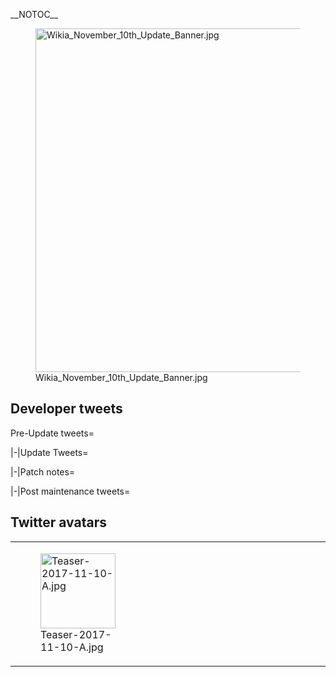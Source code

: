 __NOTOC__

<div style="float:right">{{Edit|Partials/Updates/2017 November 10th}}</div>
{{clear}}
[[File:Wikia_November_10th_Update_Banner.jpg|center|550px]]

{{:Partials/Updates/2017_November_10th/Content|thread=true}}

== Developer tweets ==
<tabber>Pre-Update tweets=
{{MultiTweet
|MultiTweetID = preUpdate
|color = #ace
|title = Pre Update

|link01 = https://twitter.com/KanColle_STAFF/status/928061933273546752
|JP01 = 現在「艦これ」運営鎮守府では、今季秋イベント2017：期間限定海域【捷号決戦！邀撃、レイテ沖海戦(前篇)】作戦準備を全力で進めています。同秋イベ作戦開始に先立って、明後日【11/10(金)】午後、サーバを止めるメンテナンスを実施しない形で、小さな小さなアップデートも投入する予定です。
#艦これ
|EN01 = Currently KanColle Development Naval Base is under preparation for the release of this season's Fall 2017 Event: Limited-time Operation Showdown at Operation Shou-Go! Battle of Leyte Gulf (Part 1). Before the start of the upcoming Fall 2017 Event, two days later on November 10th, Friday afternoon, without having the servers shut down nor have any maintenance, a small update is scheduled to be applied.
|TL01 = [[User:Shinhwalee|Shinhwalee]]

|link02 = https://twitter.com/KanColle_STAFF/status/928424684336455685
|JP02 = 明日【11/10(金)】午後夕方めどに小さなアップデートを実施、第一遊撃部隊第三部隊、通称「西村艦隊」の一翼としてレイテ湾への突入を図る「最上」、その【スリガオ海峡突入】modeの期間限定実装を開始する予定です。本アップデートは、サービスを継続したまま投入予定です。
#艦これ
|EN02 = Mogami's Surigao Strait Special Limited-time CG will be implemented tomorrow during the Live Update on November 10th.
|TL02 = [[User:Shinhwalee|Shinhwalee]]

|link03 = https://twitter.com/KanColle_STAFF/status/928777370311340033
|JP03 = 本日【11/10(金)】夕方に稼働各サーバ群を停止しない形で軽アップデートを実施、第一遊撃部隊第三部隊「西村艦隊」としてレイテ湾への突入を図る「最上」の【スリガオ海峡突入】mode、「扶桑」「山城」など数隻の決戦前夜ボイスの期間限定追加実装、対潜実効火力の更新等を投入予定です！
#艦これ
|EN03 = Tonight on November 10th Friday, without shutting down all currently running servers, a light update will be applied, where Mogami of the 3rd fleet of the 1st commando unit, the Nishimura Fleet who had attempted to rush into the Leyte Gulf, will be receiving her Surigao Strait mode. Also, Fusou and Yamashiro, along with few other ships will be receiving additional limited-time Eve of Battle voicelines, and an Update towards the Anti-Submarine Warfare Effective Firepower is also scheduled to be applied tonight!
|TL03 = [[User:Shinhwalee|Shinhwalee]]
}}

|-|Update Tweets=
{{MultiTweet
|MultiTweetID = Update
|color = #ace
|title = Update

|link01 =https://twitter.com/KanColle_STAFF/status/928887663435726848
|JP01 = 本日【11/10(金)】この後【17:15】前後より、稼働各サーバ群を停止しない形で投入する"来週末開幕の秋イベ前の小さなアップデート"を実施します！本日【18:00】迄には稼働全サーバ群への投入を完了できる見込みです。同軽アプデ更新内容を、この後お知らせしてまいります。
|EN01 = November 10th Friday, starting from before around 17:15, a Small Update before the Fall Event next week will be applied onto all respective running servers without having them shut down!
It is expected that around at 18:00, all running servers will have this update applied. We will soon notify you of the contents of the Small Update.
|TL01 = [[User:Shinhwalee|Shinhwalee]]
}}

|-|Patch notes=
{{MultiTweet
|MultiTweetID = Patchnote
|color = #ace
|title = Patch notes

|link01 = https://twitter.com/KanColle_STAFF/status/928889534011523072
|JP01 = 決戦前アップデート:01▼「最上」に【スリガオ海峡突入】modeを投入！
第一遊撃部隊(1YB)第三部隊所属「最上」に、【スリガオ海峡突入】mode期間限定実装を開始します。「西村艦隊」の一翼として、スリガオ海峡を抜けレイテ湾への突入を図る「最上」達。同「決戦前夜ボイス」も同時実装です！
|EN01 = Update before the Battle : 01 Mogami's Rush into Surigao Strait mode implementation!
Mogami of the The 1st Commando Unit (1YB), 3rd Fleet affiliation will be receiving limited-time update for her [Rush into Surigao Strait] mode.
Mogami was a member of the Nishimura Fleet, the fleet which had attempted to rush into Surigao Strait and exit out to Leyte Gulf. 
Eve of Battle Voiceline will also available as well!
|TL01 = [[User:Shinhwalee|Shinhwalee]]

|link02 = https://twitter.com/KanColle_STAFF/status/928891573974155264
|JP02 = 決戦前アップデート:02▼「山城」「扶桑」らに【決戦前夜ボイス】を追加投入！
第一遊撃部隊(1YB)第三部隊の基幹戦力、第二戦隊(2S)扶桑型戦艦姉妹「山城」「扶桑」。彼女たち数隻の艦娘に新規収録「決戦前夜ボイス」が追加更新実装されます。1YB第三部隊の挑む決戦、来週末より開幕予定です！
|EN02 = Update before the Battle : 02 Additional Eve of Battle Voiceline update for Yamashiro, Fusou, and other numerous ships!
The Fusou-class Battleship Sisters Yamashiro & Fusou, who was part of the forces of the 3rd Fleet of the 1st Commando Unit (1YB).
Numerous Ship Girls including them will receive newly included additional Eve of Battle voiceline implementation and update.
The Battle challenged by the Third Fleet of the 1st Commando Unit, will have its curtain risen next week Weekend!
|TL02 = [[User:Shinhwalee|Shinhwalee]]

|link03 = https://twitter.com/KanColle_STAFF/status/928892802196414464
|JP03 = 決戦前アップデート:03▼対潜実効火力の更新
対潜攻撃時の実効火力の上限が上方更新されます。高い対潜戦闘能力が発揮されやすくなり、充実した対潜戦闘能力を持つ艦艇/艦隊による有効な敵潜制圧/対潜戦闘が可能となります。
|EN03 = 03 Update on the Effective ASW Power
The cap on effective ASW power has been increased. It will become easier to reach stronger ASW performance, making efficient ASW and suppression of submarines by ships/fleets with strong ASW capabilities possible.
|TL03 = [[User:Shinhwalee|Shinhwalee]]

|link04 = https://twitter.com/KanColle_STAFF/status/928894726287237121
|JP04 = 晩秋の小さなアップデート:04▼「狭霧」の【秋の私服】mode差分更新
小さな更新で恐縮です、特型駆逐艦「狭霧」、秋の私服を【晩秋の私服】modeに差分更新します。各サーバ群への投入は【18:00】迄に完了見込みです。晩秋の駆逐艦、そして各駆逐隊も、引き続きどうぞよろしくお願い致します！
|EN04 = Small Late Fall Update: 04 Sagiri's "Fall Casual" Mode Updated
Special Type Destroyer Sagiri's Fall Casual mode has been updated to "Late Fall Casual" mode. We are looking to have this CG implemented by 1800.
|TL04 = [[User:Shinhwalee|Shinhwalee]]

|link05 = 
|JP05 = 
|EN05 = 
|TL05 = 

|link06 = 
|JP06 = 
|EN06 = 
|TL06 = 
}}

|-|Post maintenance tweets=
{{MultiTweet
|MultiTweetID = Postmaint
|color = #ace
|title = Post maintenance tweets

|link01 = 
|JP01 = 
|EN01 = 
|TL01 = 

|link02 = 
|JP02 = 
|EN02 = 
|TL02 = 

|link03 = 
|JP03 = 
|EN03 = 
|TL03 = 

|link04 = 
|JP04 = 
|EN04 = 
|TL04 = 

|link05 = 
|JP05 = 
|EN05 = 
|TL05 = 

|link06 = 
|JP06 = 
|EN06 = 
|TL06 = 
}}
</tabber>

== Twitter avatars ==
{| class="wikitable"
| style="width:120px;" | [[File:Teaser-2017-11-10-A.jpg|120px]]
| style="width:120px;" |
| style="width:120px;" |
| style="width:120px;" |
|}